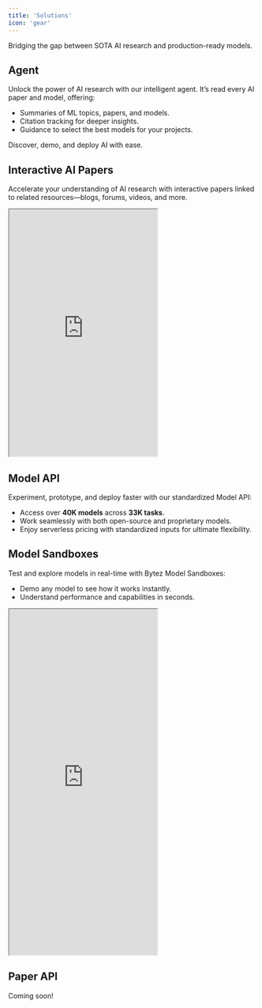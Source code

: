 ```yaml
---
title: 'Solutions'
icon: 'gear'
---
```


Bridging the gap between SOTA AI research and production-ready models.

## Agent

Unlock the power of AI research with our intelligent agent. It’s read every AI paper and model, offering:

- Summaries of ML topics, papers, and models.
- Citation tracking for deeper insights.
- Guidance to select the best models for your projects.

Discover, demo, and deploy AI with ease.

## Interactive AI Papers

Accelerate your understanding of AI research with interactive papers linked to related resources—blogs, forums, videos, and more.

<iframe
  src="https://bytez.com/docs/arxiv/1706.03762/paper"
  title="Attention is All You Need"
  height="500"
  allowFullScreen
  style={{ width: '100%', borderRadius: '0.5rem' }}
></iframe>

## Model API

Experiment, prototype, and deploy faster with our standardized Model API:

- Access over **40K models** across **33K tasks**.
- Work seamlessly with both open-source and proprietary models.
- Enjoy serverless pricing with standardized inputs for ultimate flexibility.

## Model Sandboxes

Test and explore models in real-time with Bytez Model Sandboxes:

- Demo any model to see how it works instantly.
- Understand performance and capabilities in seconds.

<iframe
  src="https://bytez.com/docs/NousResearch/Hermes-3-Llama-3.1-8B/model"
  title="Model Sandbox"
  height="700"
  allowFullScreen
  style={{ width: '100%', borderRadius: '0.5rem' }}
></iframe>

## Paper API

Coming soon!
